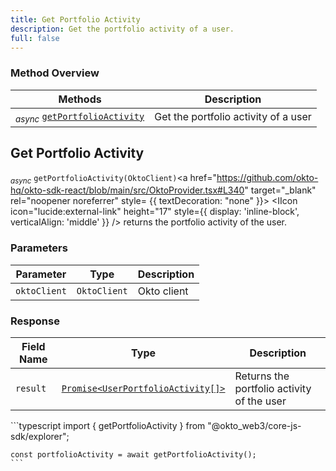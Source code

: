 ```yaml
---
title: Get Portfolio Activity
description: Get the portfolio activity of a user.
full: false
---
```




### Method Overview

| Methods                                                                         | Description                          |                 
|---------------------------------------------------------------------------------|--------------------------------------|
| <sub><i>async</i></sub> [`getPortfolioActivity`](#get-portfolio-activity) | Get the portfolio activity of a user |

<div className="method-box">

## Get Portfolio Activity

<sub><i>async</i></sub> `getPortfolioActivity(OktoClient)`<a href="https://github.com/okto-hq/okto-sdk-react/blob/main/src/OktoProvider.tsx#L340" target="_blank" rel="noopener noreferrer" style= {{ textDecoration: "none" }}> <IIcon icon="lucide:external-link" height="17" style={{ display: 'inline-block', verticalAlign: 'middle' }} /></a> returns the portfolio activity of the user.
### Parameters

| Parameter   | Type                        | Description                            | 
|-------------|-----------------------------|----------------------------------------|
| `oktoClient` | `OktoClient` | Okto client |                                        |

### Response

<Callout title="Success Response">

| Field Name | Type                  | Description                                   | 
|------------|-----------------------|-----------------------------------------------|
| `result`   | [`Promise<UserPortfolioActivity[]>`](/api-docs#model/userportfoliodata) | Returns the portfolio activity of the user | 

</Callout>


<Accordions>
<Accordion title="Example">
<Tabs items={['Typescript']}>
  <Tab value="Typescript">
    ```typescript
    import { getPortfolioActivity } from "@okto_web3/core-js-sdk/explorer";

    const portfolioActivity = await getPortfolioActivity();
    ```
  </Tab>
</Tabs>
</Accordion>
</Accordions>

</div>
